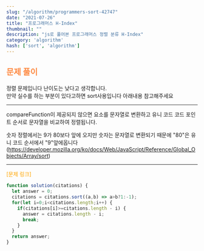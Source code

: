 ```yaml
---
slug: "/algorithm/programmers-sort-42747"
date: "2021-07-26"
title: "프로그래머스 H-Index"
thumbnail: ""
description: "js로 풀어본 프로그래머스 정렬 분류 H-Index"
category: 'algorithm'
hash: ['sort', 'algorithm']
---
```


## <div style="color: #FE8B44;margin-bottom: 1.2rem;">문제 풀이</div>

정렬 문제입니다 난이도는 낮다고 생각합니다.<br/>
만약 실수를 하는 부분이 있다고하면 sort사용입니다 아래내용 참고해주세요<br/>

---
compareFunction이 제공되지 않으면 요소를 문자열로 변환하고 유니 코드 코드 포인트 순서로 문자열을 비교하여 정렬됩니다.

숫자 정렬에서는 9가 80보다 앞에 오지만 숫자는 문자열로 변환되기 때문에 "80"은 유니 코드 순서에서 "9"앞에옵니다
<a href="https://developer.mozilla.org/ko/docs/Web/JavaScript/Reference/Global_Objects/Array/sort"
style="text-decoration: none;">
(https://developer.mozilla.org/ko/docs/Web/JavaScript/Reference/Global_Objects/Array/sort)
</a>

---

<a href="https://programmers.co.kr/learn/courses/30/lessons/42747"
style="color: orange;text-decoration: none;">
[문제 링크]
</a>

```javascript
function solution(citations) {
  let answer = 0;
  citations = citations.sort((a,b) => a>b?1:-1);
  for(let i=0;i<citations.length;i++) {
    if(citations[i]>=citations.length - i) {
      answer = citations.length - i;
      break;
    }
  }
  return answer;
}
```
